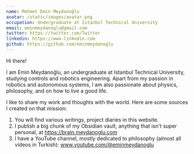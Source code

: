 ```yaml
---
name: Mehmet Emin Meydanoğlu
avatar: /static/images/avatar.png
occupation: Undergraduate at Istanbul Technical University
email: eminmeydanoglu@gmail.com
twitter: https://twitter.com/Twitter
linkedin: https://www.linkedin.com
github: https://github.com/eminmeydanoglu
---
```


Hi there!

I am Emin Meydanoğlu, an undergraduate at Istanbul Technical University, studying controls and robotics engineering. Apart from my passion in robotics and autonomous systems, I am also passionate about physics, philosophy, and on how to live a good life.

I like to share my work and thoughts with the world. Here are some sources I created on that mission:

1. You will find various writings, project diaries in this website.
2. I publish a big chunk of my Obsidian vault, anything that isn't super personal, at https://brain.meydanoglu.com
3. I have a YouTube channel, mostly dedicated to philosophy (almost all videos in Turkish): www.youtube.com/@eminmeydanoglu
